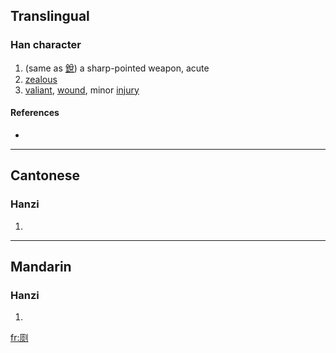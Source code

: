 ==Translingual==

===Han character===
{{Han char|rn=18|rad=刀|as=10|sn=12|four=|canj=一火中弓 (MFLN)}}

# (same as [[銳]]) a sharp-pointed weapon, acute
# [[zealous]]
# [[valiant]], [[wound]], minor [[injury]]

====References====
* {{Han ref|kx=0142.390|hdz=10349.200|uh=34F9|ud=13561}}

----

==Cantonese==

===Hanzi===
{{yue-hanzi|jyut=|y=jeui6}}

# {{defn|Cantonese|sort=刀10}}

----

==Mandarin==

===Hanzi===
{{cmn-hanzi|pin=[[ruì]] ([[rui4]])|wg=jui<sup>4</sup>}}

# {{defn|Mandarin|sort=刀10}}

[[fr:㓹]]